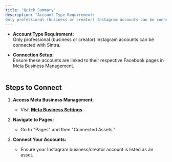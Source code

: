 ```yaml
---
title: "Quick Summary"
description: "Account Type Requirement:  
Only professional (business or creator) Instagram accounts can be connected with Sintra."
---
```



  * **Account Type Requirement:**  
Only professional (business or creator) Instagram accounts can be connected with Sintra.

  * **Connection Setup:**  
Ensure these accounts are linked to their respective Facebook pages in Meta Business Management.  
​




## Steps to Connect

  1. **Access Meta Business Management:**

     * Visit **[Meta Business Settings](https://business.facebook.com/latest/settings)**.

  2. **Navigate to Pages:**

     * Go to "Pages" and then "Connected Assets."

  3. **Connect Your Accounts:**

     * Ensure your Instagram business/creator account is listed as an asset.